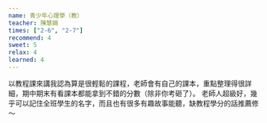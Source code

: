 ```yaml
---
name: 青少年心理學（教）
teacher: 陳慧娟
times: ["2-6", "2-7"]
recommend: 4
sweet: 5
relax: 4
learned: 4
---
```

以教程課來講我認為算是很輕鬆的課程，老師會有自己的課本，重點整理得很詳細，期中期末有看課本都能拿到不錯的分數（除非你考砸了）。
老師人超級好，幾乎可以記住全班學生的名字，而且也有很多有趣故事能聽，缺教程學分的話推薦修～